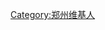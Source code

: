 {{Userbox
  |id=[[File:二七广场.jpg|65px]]
  |id-c=pink
  |info=<span lang="zh-cn">该用户现在或曾经居住于'''[[郑州市]]'''。</span>
  |info-c=#E6E6FA
  |info-s=9
  |border-c=black
}}
[[Category:郑州维基人]]